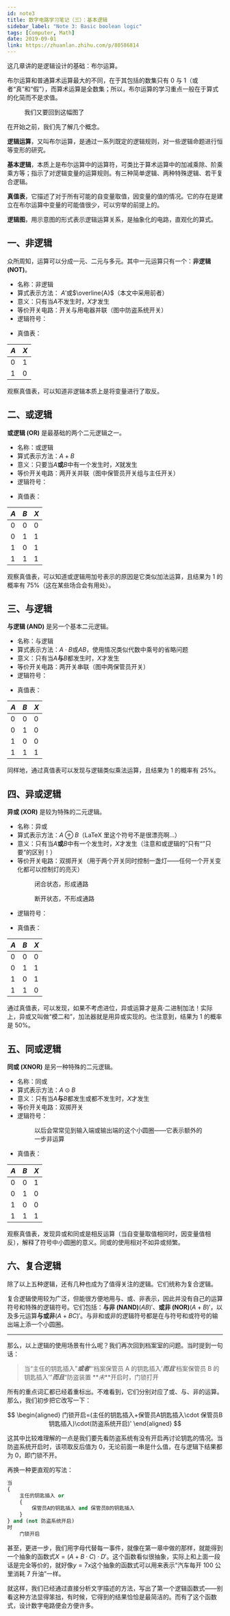 ```yaml
---
id: note3
title: 数字电路学习笔记（三）：基本逻辑
sidebar_label: "Note 3: Basic boolean logic"
tags: [Computer, Math]
date: 2019-09-01
link: https://zhuanlan.zhihu.com/p/80586814
---
```



<DocMetadataBanner frontMatter={frontMatter} />

这几章讲的是逻辑设计的基础：布尔运算。

布尔运算和普通算术运算最大的不同，在于其包括的数集只有 0 与 1（或者“真”和“假”），而算术运算是全数集；所以，布尔运算的学习重点一般在于算式的化简而不是求值。

<Figure src="https://pic3.zhimg.com/80/v2-264ea2e7ffed54f40bd04b1c6d822a62_720w.jpg">我们又要回到这幅图了</Figure>

在开始之前，我们先了解几个概念。

**逻辑运算**，又叫布尔运算，是通过一系列既定的逻辑规则，对一些逻辑命题进行恒等变形的研究。

**基本逻辑**，本质上是布尔运算中的运算符，可类比于算术运算中的加减乘除、阶乘乘方等；指示了对逻辑变量的运算规则。有三种简单逻辑、两种特殊逻辑、若干复合逻辑。

**真值表**，它描述了对于所有可能的自变量取值，因变量的值的情况。它的存在是建立在布尔运算中变量的可能值很少，可以穷举的前提上的。

**逻辑图**，用示意图的形式表示逻辑运算关系，是抽象化的电路，直观化的算式。

## 一、非逻辑

众所周知，运算可以分成一元、二元与多元。其中一元运算只有一个：**非逻辑 (NOT)**。

- 名称：非逻辑
- 算式表示方法： $A'$或$\overline{A}$（本文中采用前者）
- 意义：只有当$A$不发生时，$X$才发生
- 等价开关电路：开关与用电器并联（图中防盗系统开关）
- 逻辑符号：
  <Figure src="https://pic4.zhimg.com/80/v2-c0617961ff8e7331bf22aefcf617b403_720w.jpg"></Figure>
- 真值表：

| $A$ | $X$ |
| --- | --- |
| 0   | 1   |
| 1   | 0   |

观察真值表，可以知道非逻辑本质上是将变量进行了取反。

## 二、或逻辑

**或逻辑 (OR)** 是最基础的两个二元逻辑之一。

- 名称：或逻辑
- 算式表示方法：$A+B$
- 意义：只要当$A$**或**$B$中有一个发生时，$X$就发生
- 等价开关电路：两开关并联（图中保管员开关组与主任开关）
- 逻辑符号：
  <Figure src="https://pic2.zhimg.com/80/v2-756955c5be42d29c20d3a7b15e991c0d_720w.jpg"></Figure>
- 真值表：

| $A$ | $B$ | $X$ |
| --- | --- | --- |
| 0   | 0   | 0   |
| 0   | 1   | 1   |
| 1   | 0   | 1   |
| 1   | 1   | 1   |

观察真值表，可以知道或逻辑用加号表示的原因是它类似加法运算，且结果为 1 的概率有 75%（这在某些场合会有用处）。

## 三、与逻辑

**与逻辑 (AND)** 是另一个基本二元逻辑。

- 名称：与逻辑
- 算式表示方法：$A\cdot B$或$AB$，使用情况类似代数中乘号的省略问题
- 意义：只有当$A$**与**$B$都发生时，$X$才发生
- 等价开关电路：两开关串联（图中两保管员开关）
- 逻辑符号：
  <Figure src="https://pic4.zhimg.com/80/v2-b3d4a535ad06ba68461d80310c475d57_720w.jpg"></Figure>
- 真值表：

| $A$ | $B$ | $X$ |
| --- | --- | --- |
| 0   | 0   | 0   |
| 0   | 1   | 0   |
| 1   | 0   | 0   |
| 1   | 1   | 1   |

同样地，通过真值表可以发现与逻辑类似乘法运算，且结果为 1 的概率有 25%。

## 四、异或逻辑

**异或 (XOR)** 是较为特殊的二元逻辑。

- 名称：异或
- 算式表示方法：$A\oplus B$（LaTeX 里这个符号不是很漂亮啊...）
- 意义：只有当$A$**或**$B$中有一个发生时，$X$才发生（注意和或逻辑的”只有“”只要“的区别！）
- 等价开关电路：双掷开关（用于两个开关同时控制一盏灯——任何一个开关变化都可以控制灯的亮灭）
  <Figure src="https://pic3.zhimg.com/80/v2-ccfaf983e06bc7b2084c2538ec01cb26_720w.jpg">闭合状态，形成通路</Figure>
  <Figure src="https://pic2.zhimg.com/80/v2-18e48906c8b96858618731ec03cbcd19_720w.jpg">断开状态，不形成通路</Figure>
- 逻辑符号：
  <Figure src="https://pic1.zhimg.com/80/v2-9b5dd3dec035a4a097f4fc829a0b89d8_720w.jpg"></Figure>
- 真值表：

| $A$ | $B$ | $X$ |
| --- | --- | --- |
| 0   | 0   | 0   |
| 0   | 1   | 1   |
| 1   | 0   | 1   |
| 1   | 1   | 0   |

通过真值表，可以发现，如果不考虑进位，异或运算才是真·二进制加法！实际上，异或又叫做“模二和”，加法器就是用异或实现的。也注意到，结果为 1 的概率是 50%。

## 五、同或逻辑

**同或 (XNOR)** 是另一种特殊的二元逻辑。

- 名称：同或
- 算式表示方法：$A\odot B$
- 意义：只有当$A$**与**$B$都发生或都不发生时，$X$才发生
- 等价开关电路：双掷开关
- 逻辑符号：
  <Figure src="https://pic1.zhimg.com/80/v2-17cc4aef28d08f1fff9f7e850864dc64_720w.jpg">以后会常常见到输入端或输出端的这个小圆圈——它表示额外的一步非运算</Figure>
- 真值表：

| $A$ | $B$ | $X$ |
| --- | --- | --- |
| 0   | 0   | 1   |
| 0   | 1   | 0   |
| 1   | 0   | 0   |
| 1   | 1   | 1   |

观察真值表，发现异或和同或是相反运算（当自变量取值相同时，因变量值相反），解释了符号中小圆圈的意义。同或的使用相对不如异或频繁。

## 六、复合逻辑

除了以上五种逻辑，还有几种也成为了值得关注的逻辑。它们统称为复合逻辑。

复合逻辑使用较为广泛，但能很方便地用与、或、非表示，因此并没有自己的运算符号和特殊的逻辑符号。它们包括：**与非 (NAND)**$(AB)'$、**或非 (NOR)**$(A+B)'$，以及多元运算**与或非**$(A+BC)'$。与非和或非的逻辑符号都是在与符号和或符号的输出端上添一个小圆圈。

---

那么，以上逻辑的使用场景有什么呢？我们再次回到档案室的问题。当时提到一句话：

> 当“主任的钥匙插入”**_或者_**“‘档案保管员 A 的钥匙插入’**_而且_**‘档案保管员 B 的钥匙插入’”**_而且_**“防盗装置 **_未_**开启时，门锁打开

所有的重点词汇都已经着重标出。不难看到，它们分别对应了或、与、非的运算。那么，我们初步把它改写一下：

$$
\begin{aligned}
门锁开启=(主任的钥匙插入+保管员A钥匙插入\cdot 保管员B钥匙插入)\cdot(防盗系统开启)'
\end{aligned}
$$

这其中比较难理解的一点是我们要先看防盗系统有没有开启再讨论钥匙的情况。当防盗系统开启时，该项取反后值为 0，无论前面一串是什么值，在与逻辑下结果都为 0，即门锁不开。

再换一种更直观的写法：

```python
当
{
    主任的钥匙插入 or
    {
        保管员A的钥匙插入 and 保管员B的钥匙插入
    }
} and (not 防盗系统开启)
时
    门锁开启
```

甚至，更进一步，我们用字母代替每一事件，就像在第一章中做的那样，就能得到一个抽象的函数式$X=(A+B\cdot C)\cdot D'$。这个函数看似很抽象，实际上和上面一段话是完全等价的，就好像$y=7x$这个抽象的函数式可以用来表示“汽车每开 100 公里消耗 7 升油”一样。

就这样，我们已经通过直接分析文字描述的方法，写出了第一个逻辑函数式——别看这种方法显得笨拙，有时候，它得到的结果恰恰是最简洁的。而有了这个函数式，设计数字电路便会方便许多。
